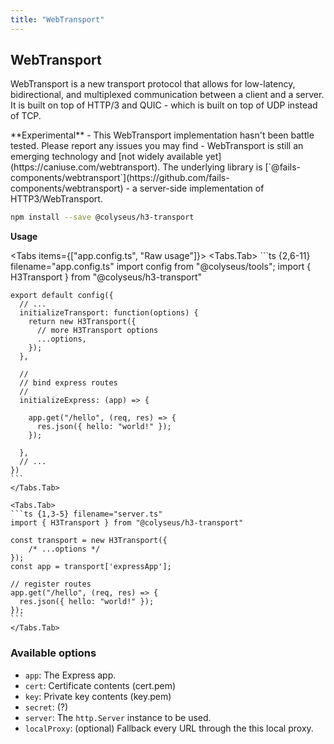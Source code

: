 ```yaml
---
title: "WebTransport"
---
```


## WebTransport

WebTransport is a new transport protocol that allows for low-latency, bidirectional, and multiplexed communication between a client and a server. It is built on top of HTTP/3 and QUIC - which is built on top of UDP instead of TCP.

<Callout type="warning">
    **Experimental** - This WebTransport implementation hasn't been battle tested. Please report any issues you may find - WebTransport is still an emerging technology and [not widely available yet](https://caniuse.com/webtransport).
</Callout>

<Callout type="info">
    The underlying library is [`@fails-components/webtransport`](https://github.com/fails-components/webtransport) - a server-side implementation of HTTP3/WebTransport.
</Callout>

```sh npm2yarn
npm install --save @colyseus/h3-transport
```

**Usage**

<Tabs items={["app.config.ts", "Raw usage"]}>
    <Tabs.Tab>
    ```ts {2,6-11} filename="app.config.ts"
    import config from "@colyseus/tools";
    import { H3Transport } from "@colyseus/h3-transport"

    export default config({
      // ...
      initializeTransport: function(options) {
        return new H3Transport({
          // more H3Transport options
          ...options,
        });
      },

      //
      // bind express routes
      //
      initializeExpress: (app) => {

        app.get("/hello", (req, res) => {
          res.json({ hello: "world!" });
        });

      },
      // ...
    })
    ```
    </Tabs.Tab>

    <Tabs.Tab>
    ```ts {1,3-5} filename="server.ts"
    import { H3Transport } from "@colyseus/h3-transport"

    const transport = new H3Transport({
        /* ...options */
    });
    const app = transport['expressApp'];

    // register routes
    app.get("/hello", (req, res) => {
      res.json({ hello: "world!" });
    });
    ```
    </Tabs.Tab>
</Tabs>

### Available options

- `app`: The Express app.
- `cert`: Certificate contents (cert.pem)
- `key`: Private key contents (key.pem)
- `secret`: (?)
- `server`: The `http.Server` instance to be used.
- `localProxy`: (optional) Fallback every URL through the this local proxy.
